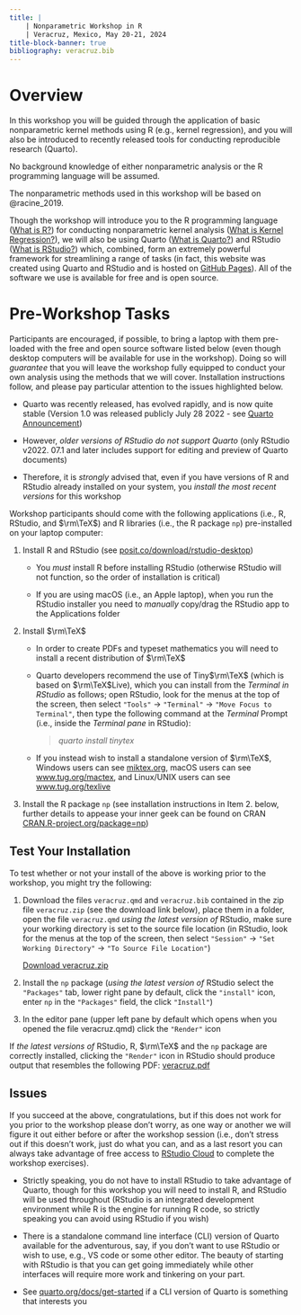 ```yaml
---
title: |
    | Nonparametric Workshop in R
    | Veracruz, Mexico, May 20-21, 2024
title-block-banner: true
bibliography: veracruz.bib
---
```


# Overview

In this workshop you will be guided through the application of basic nonparametric kernel methods using R (e.g., kernel regression), and you will also be introduced to recently released tools for conducting reproducible research (Quarto).

No background knowledge of either nonparametric analysis or the R programming language will be assumed.

The nonparametric methods used in this workshop will be based on @racine_2019.

Though the workshop will introduce you to the R programming language (<a href="https://www.r-project.org/about.html">What is R?</a>) for conducting nonparametric kernel analysis (<a href="https://en.wikipedia.org/wiki/Kernel_regression">What is Kernel Regression?</a>), we will also be using Quarto (<a href="https://quarto.org">What is Quarto?</a>) and RStudio (<a href="https://posit.co/products/open-source/rstudio/">What is RStudio?</a>) which, combined, form an extremely powerful framework for streamlining a range of tasks (in fact, this website was created using Quarto and RStudio and is hosted on <a href="https://docs.github.com/en/pages/getting-started-with-github-pages/about-github-pages">GitHub Pages</a>). All of the software we use is available for free and is open source.

# Pre-Workshop Tasks

Participants are encouraged, if possible, to bring a laptop with them pre-loaded with the free and open source software listed below (even though desktop computers will be available for use in the workshop). Doing so will *guarantee* that you will leave the workshop fully equipped to conduct your own analysis using the methods that we will cover. Installation instructions follow, and please pay particular attention to the issues highlighted below.

::: callout-important
-   Quarto was recently released, has evolved rapidly, and is now quite stable (Version 1.0 was released publicly July 28 2022 - see <a href="https://posit.co/blog/announcing-quarto-a-new-scientific-and-technical-publishing-system">Quarto Announcement</a>)

-   However, *older versions of RStudio do not support Quarto* (only RStudio v2022. 07.1 and later includes support for editing and preview of Quarto documents)

-   Therefore, it is *strongly* advised that, even if you have versions of R and RStudio already installed on your system, you *install the most recent versions* for this workshop
:::

Workshop participants should come with the following applications (i.e., R, RStudio, and $\rm\TeX$) and R libraries (i.e., the R package `np`) pre-installed on your laptop computer:

1.  Install R and RStudio (see <a href="https://posit.co/download/rstudio-desktop">posit.co/download/rstudio-desktop</a>)

    ::: callout-important
    -   You *must* install R before installing RStudio (otherwise RStudio will not function, so the order of installation is critical)

    -   If you are using macOS (i.e., an Apple laptop), when you run the RStudio installer you need to *manually* copy/drag the RStudio app to the Applications folder
    :::

2.  Install $\rm\TeX$ 

    ::: callout-important
    -   In order to create PDFs and typeset mathematics you will need to install a recent distribution of $\rm\TeX$
    
    -   Quarto developers recommend the use of Tiny$\rm\TeX$ (which is based on $\rm\TeX$Live), which you can install from the *Terminal in RStudio* as follows; open RStudio, look for the menus at the top of the screen, then select `"Tools"` -\> `"Terminal"` -\> `"Move Focus to Terminal"`, then type the following command at the *Terminal* Prompt (i.e., inside the *Terminal pane* in RStudio):

        > *quarto install tinytex*

    -   If you instead wish to install a standalone version of $\rm\TeX$, Windows users can see <a href="https://miktex.org">miktex.org</a>, macOS users can see <a href="https://www.tug.org/mactex">www.tug.org/mactex</a>, and Linux/UNIX users can see <a href="https://www.tug.org/texlive">www.tug.org/texlive</a>
    :::


3.  Install the R package `np` (see installation instructions in Item 2. below, further details to appease your inner geek can be found on CRAN <a href="https://CRAN.R-project.org/package=np">CRAN.R-project.org/package=np</a>)

## Test Your Installation

To test whether or not your install of the above is working prior to the workshop, you might try the following:

1.  Download the files `veracruz.qmd` and `veracruz.bib` contained in the zip file `veracruz.zip` (see the download link below), place them in a folder, open the file `veracruz.qmd` *using the latest version of* RStudio, make sure your working directory is set to the source file location (in RStudio, look for the menus at the top of the screen, then select `"Session"` -\> `"Set Working Directory"` -\> `"To Source File Location"`)

    ::: {.callout appearance="minimal"}
    <i class="bi bi-download"></i> [Download veracruz.zip](www/veracruz.zip){download="veracruz.zip"}
    :::

2.  Install the `np` package (*using the latest version of* RStudio select the `"Packages"` tab, lower right pane by default, click the `"install"` icon, enter `np` in the `"Packages"` field, the click `"Install"`)

3.  In the editor pane (upper left pane by default which opens when you opened the file veracruz.qmd) click the `"Render"` icon

If *the latest versions of* RStudio, R, $\rm\TeX$ and the `np` package are correctly installed, clicking the `"Render"` icon in RStudio should produce output that resembles the following PDF: [veracruz.pdf](/www/veracruz.pdf)

## Issues

If you succeed at the above, congratulations, but if this does not work for you prior to the workshop please don't worry, as one way or another we will figure it out either before or after the workshop session (i.e., don't stress out if this doesn't work, just do what you can, and as a last resort you can always take advantage of free access to <a href="https://posit.cloud">RStudio Cloud</a> to complete the workshop exercises).

::: callout-note
-   Strictly speaking, you do not have to install RStudio to take advantage of Quarto, though for this workshop you will need to install R, and RStudio will be used throughout (RStudio is an integrated development environment while R is the engine for running R code, so strictly speaking you can avoid using RStudio if you wish)

-   There is a standalone command line interface (CLI) version of Quarto available for the adventurous, say, if you don't want to use RStudio or wish to use, e.g., VS code or some other editor. The beauty of starting with RStudio is that you can get going immediately while other interfaces will require more work and tinkering on your part. 

- See <a href="https://quarto.org/docs/get-started">quarto.org/docs/get-started</a> if a CLI version of Quarto is something that interests you
:::
